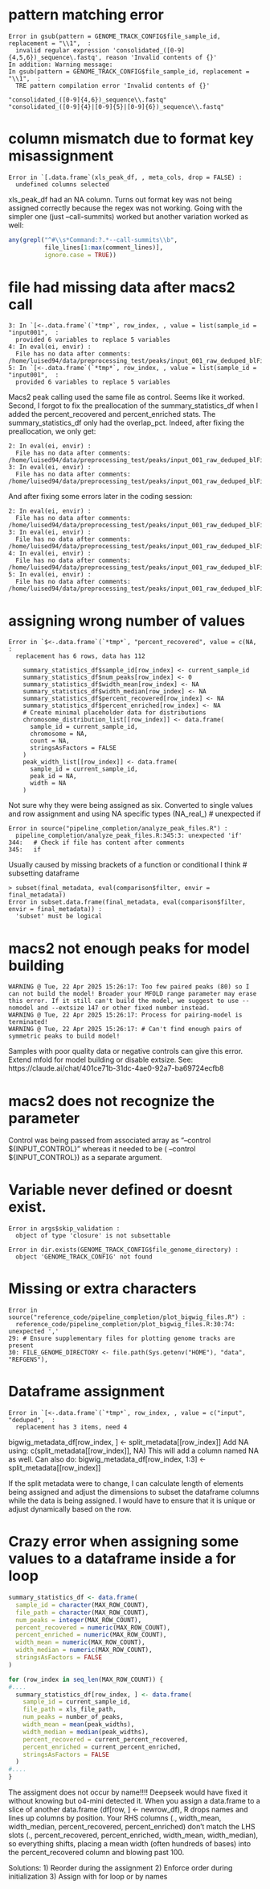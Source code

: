 # pattern matching error
```error
Error in gsub(pattern = GENOME_TRACK_CONFIG$file_sample_id, replacement = "\\1",  :
  invalid regular expression 'consolidated_([0-9]{4,5,6})_sequence\.fastq', reason 'Invalid contents of {}'
In addition: Warning message:
In gsub(pattern = GENOME_TRACK_CONFIG$file_sample_id, replacement = "\\1",  :
  TRE pattern compilation error 'Invalid contents of {}'

"consolidated_([0-9]{4,6})_sequence\\.fastq"
"consolidated_([0-9]{4}|[0-9]{5}|[0-9]{6})_sequence\\.fastq"
```

# column mismatch due to format key misassignment
```error
Error in `[.data.frame`(xls_peak_df, , meta_cols, drop = FALSE) :
  undefined columns selected
```

xls_peak_df had an NA column. Turns out format key was not being assigned correctly because the regex was not working. Going with the simpler one (just --call-summits) worked but another variation worked as well:
```r
any(grepl("^#\\s*Command:?.*--call-summits\\b", 
          file_lines[1:max(comment_lines)], 
          ignore.case = TRUE))
```

# file had missing data after macs2 call
```error
3: In `[<-.data.frame`(`*tmp*`, row_index, , value = list(sample_id = "input001",  :
  provided 6 variables to replace 5 variables
4: In eval(ei, envir) :
  File has no data after comments: /home/luised94/data/preprocessing_test/peaks/input_001_raw_deduped_blFiltered_withInput_narrow_peaks.xls
5: In `[<-.data.frame`(`*tmp*`, row_index, , value = list(sample_id = "input001",  :
  provided 6 variables to replace 5 variables
```

Macs2 peak calling used the same file as control. Seems like it worked.
Second, I forgot to fix the preallocation of the summary_statistics_df when I added the percent_recovered and percent_enriched stats. The summary_statistics_df only had the overlap_pct.
Indeed, after fixing the preallocation, we only get:
```error
2: In eval(ei, envir) :
  File has no data after comments: /home/luised94/data/preprocessing_test/peaks/input_001_raw_deduped_blFiltered_shifted_withInput_narrow_peaks.xls
3: In eval(ei, envir) :
  File has no data after comments: /home/luised94/data/preprocessing_test/peaks/input_001_raw_deduped_blFiltered_withInput_narrow_peaks.xls
```
And after fixing some errors later in the coding session:
```error
2: In eval(ei, envir) :
  File has no data after comments: /home/luised94/data/preprocessing_test/peaks/input_001_raw_deduped_blFiltered_shifted_withInput_broad_peaks.xls
3: In eval(ei, envir) :
  File has no data after comments: /home/luised94/data/preprocessing_test/peaks/input_001_raw_deduped_blFiltered_shifted_withInput_narrow_peaks.xls
4: In eval(ei, envir) :
  File has no data after comments: /home/luised94/data/preprocessing_test/peaks/input_001_raw_deduped_blFiltered_withInput_broad_peaks.xls
5: In eval(ei, envir) :
  File has no data after comments: /home/luised94/data/preprocessing_test/peaks/input_001_raw_deduped_blFiltered_withInput_narrow_peaks.xls
```

# assigning wrong number of values
```error
Error in `$<-.data.frame`(`*tmp*`, "percent_recovered", value = c(NA,  :
  replacement has 6 rows, data has 112

    summary_statistics_df$sample_id[row_index] <- current_sample_id
    summary_statistics_df$num_peaks[row_index] <- 0
    summary_statistics_df$width_mean[row_index] <- NA
    summary_statistics_df$width_median[row_index] <- NA
    summary_statistics_df$percent_recovered[row_index] <- NA
    summary_statistics_df$percent_enriched[row_index] <- NA
    # Create minimal placeholder data for distributions
    chromosome_distribution_list[[row_index]] <- data.frame(
      sample_id = current_sample_id,
      chromosome = NA,
      count = NA,
      stringsAsFactors = FALSE
    )
    peak_width_list[[row_index]] <- data.frame(
      sample_id = current_sample_id,
      peak_id = NA,
      width = NA
    )
```

Not sure why they were being assigned as six. Converted to single values and row assignment and using NA specific types (NA_real_)
# unexpected if
```error
Error in source("pipeline_completion/analyze_peak_files.R") :
  pipeline_completion/analyze_peak_files.R:345:3: unexpected 'if'
344:   # Check if file has content after comments
345:   if
```

Usually caused by missing brackets of a function or conditional I think
# subsetting dataframe
```error
> subset(final_metadata, eval(comparison$filter, envir = final_metadata))
Error in subset.data.frame(final_metadata, eval(comparison$filter, envir = final_metadata)) :
  'subset' must be logical
```


# macs2 not enough peaks for model building
```error
WARNING @ Tue, 22 Apr 2025 15:26:17: Too few paired peaks (80) so I can not build the model! Broader your MFOLD range parameter may erase this error. If it still can't build the model, we suggest to use --nomodel and --extsize 147 or other fixed number instead.
WARNING @ Tue, 22 Apr 2025 15:26:17: Process for pairing-model is terminated!
WARNING @ Tue, 22 Apr 2025 15:26:17: # Can't find enough pairs of symmetric peaks to build model!
```

Samples with poor quality data or negative controls can give this error. Extend mfold for model building or disable extsize. 
See: https://claude.ai/chat/401ce71b-31dc-4ae0-92a7-ba69724ecfb8

# macs2 does not recognize the parameter
Control was being passed from associated array as "--control ${INPUT_CONTROL}" whereas it needed to be ( --control ${INPUT_CONTROL}) as a separate argument.

# Variable never defined or doesnt exist.
```error
Error in args$skip_validation :
  object of type 'closure' is not subsettable

Error in dir.exists(GENOME_TRACK_CONFIG$file_genome_directory) :
  object 'GENOME_TRACK_CONFIG' not found
```

# Missing or extra characters
```error
Error in source("reference_code/pipeline_completion/plot_bigwig_files.R") :
  reference_code/pipeline_completion/plot_bigwig_files.R:30:74: unexpected ','
29: # Ensure supplementary files for plotting genome tracks are present
30: FILE_GENOME_DIRECTORY <- file.path(Sys.getenv("HOME"), "data", "REFGENS"),
```

# Dataframe assignment
```error
Error in `[<-.data.frame`(`*tmp*`, row_index, , value = c("input", "deduped",  :
  replacement has 3 items, need 4
```

bigwig_metadata_df[row_index, ] <- split_metadata[[row_index]]
Add NA using: c(split_metadata[[row_index]], NA)
This will add a column named NA as well.
Can also do:
bigwig_metadata_df[row_index, 1:3] <- split_metadata[[row_index]]

If the split metadata were to change, I can calculate length of elements being assigned and adjust the dimensions to subset the dataframe columns while the data is being assigned. I would have to ensure that it is unique or adjust dynamically based on the row.

# Crazy error when assigning some values to a dataframe inside a for loop

```r
summary_statistics_df <- data.frame(
  sample_id = character(MAX_ROW_COUNT),
  file_path = character(MAX_ROW_COUNT),
  num_peaks = integer(MAX_ROW_COUNT),
  percent_recovered = numeric(MAX_ROW_COUNT),
  percent_enriched = numeric(MAX_ROW_COUNT),
  width_mean = numeric(MAX_ROW_COUNT),
  width_median = numeric(MAX_ROW_COUNT),
  stringsAsFactors = FALSE
)

for (row_index in seq_len(MAX_ROW_COUNT)) {
#....
  summary_statistics_df[row_index, ] <- data.frame(
    sample_id = current_sample_id,
    file_path = xls_file_path,
    num_peaks = number_of_peaks,
    width_mean = mean(peak_widths),
    width_median = median(peak_widths),
    percent_recovered = current_percent_recovered,
    percent_enriched = current_percent_enriched,
    stringsAsFactors = FALSE
  )
#....
}
```
The assigment does not occur by name!!!! 
Deepseek would have fixed it without knowing but o4-mini detected it.
When you assign a data.frame to a slice of another data.frame (df[row, ] <- newrow_df), R drops names and lines up columns by position. Your RHS columns
(., width_mean, width_median, percent_recovered, percent_enriched)
don't match the LHS slots
(., percent_recovered, percent_enriched, width_mean, width_median),
so everything shifts, placing a mean width (often hundreds of bases) into the percent_recovered column and blowing past 100.

Solutions:
1) Reorder during the assignment
2) Enforce order during initialization
3) Assign with for loop or by names
